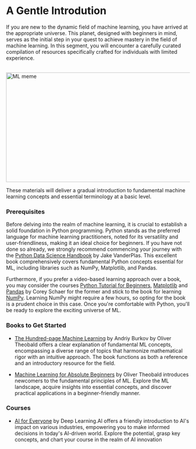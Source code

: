 # A Gentle Introdution

If you are new to the dynamic field of machine learning, you have arrived at the appropriate universe. This planet, designed with beginners in mind, serves as the initial step in your quest to achieve mastery in the field of machine learning. In this segment, you will encounter a carefully curated compilation of resources specifically crafted for individuals with limited experience. 

<br/>


<div style={{ position: "relative" }}>
  <Image
    src="/static/img/memes/aiMeme.png"
    alt="ML meme"
    height="300"
    width="1000"
    priority
  />
</div>

These materials will deliver a gradual introduction to fundamental machine learning concepts and essential terminology at a basic level.

### Prerequisites

Before delving into the realm of machine learning, it is crucial to establish a solid foundation in Python programming. Python stands as the preferred language for machine learning practitioners, noted for its versatility and user-friendliness, making it an ideal choice for beginners. If you have not done so already, we strongly recommend commencing your journey with the [Python Data Science Handbook](https://jakevdp.github.io/PythonDataScienceHandbook/) by Jake VanderPlas. This excellent book comprehensively covers fundamental Python concepts essential for ML, including libraries such as NumPy, Matplotlib, and Pandas.

Furthermore, if you prefer a video-based learning approach over a book, you may consider the courses [Python Tutorial for Beginners](https://www.youtube.com/watch?v=YYXdXT2l-Gg&list=PL-osiE80TeTskrapNbzXhwoFUiLCjGgY7), [Matplotlib](https://www.youtube.com/watch?v=UO98lJQ3QGI&list=PL-osiE80TeTvipOqomVEeZ1HRrcEvtZB_) and [Pandas](https://www.youtube.com/watch?v=ZyhVh-qRZPA&list=PL-osiE80TeTsWmV9i9c58mdDCSskIFdDS) by Corey Schaer for the former and stick to the book for learning [NumPy](https://jakevdp.github.io/PythonDataScienceHandbook/#2.-Introduction-to-NumPy). Learning NumPy might require a few hours, so opting for the book is a prudent choice in this case.
Once you're comfortable with Python, you'll be ready to explore the exciting universe of ML.

### Books to Get Started

- [The Hundred-page Machine Learning](https://www.goodreads.com/book/show/43190851-the-hundred-page-machine-learning-book) by Andriy Burkov by Oliver Theobald offers a clear explanation of fundamental ML concepts, encompassing a diverse range of topics that harmonize mathematical rigor with an intuitive approach. The book functions as both a reference and an introductory resource for the field.

- [Machine Learning for Absolute Beginners](https://www.goodreads.com/book/show/34387820-machine-learning-for-absolute-beginners) by Oliver Theobald introduces newcomers to the fundamental principles of ML. Explore the ML landscape, acquire insights into essential concepts, and discover practical applications in a beginner-friendly manner.

### Courses

- [AI for Everyone](https://www.deeplearning.ai/courses/ai-for-everyone/) by Deep Learning.AI offers a friendly introduction to AI's impact on various industries, empowering you to make informed decisions in today's AI-driven world. Explore the potential, grasp key concepts, and chart your course in the realm of AI innovation



